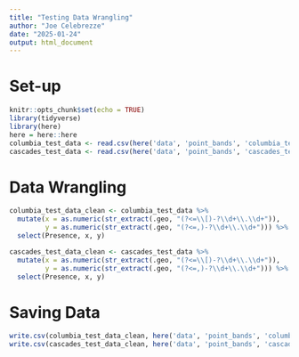 ```yaml
---
title: "Testing Data Wrangling"
author: "Joe Celebrezze"
date: "2025-01-24"
output: html_document
---
```


# Set-up
```r
knitr::opts_chunk$set(echo = TRUE)
library(tidyverse)
library(here)
here = here::here
columbia_test_data <- read.csv(here('data', 'point_bands', 'columbia_testing_points_GEE.csv'))
cascades_test_data <- read.csv(here('data', 'point_bands', 'cascades_testing_points_GEE.csv'))
```


# Data Wrangling
```r
columbia_test_data_clean <- columbia_test_data %>% 
  mutate(x = as.numeric(str_extract(.geo, "(?<=\\[)-?\\d+\\.\\d+")),
         y = as.numeric(str_extract(.geo, "(?<=,)-?\\d+\\.\\d+"))) %>% 
  select(Presence, x, y)

cascades_test_data_clean <- cascades_test_data %>% 
  mutate(x = as.numeric(str_extract(.geo, "(?<=\\[)-?\\d+\\.\\d+")),
         y = as.numeric(str_extract(.geo, "(?<=,)-?\\d+\\.\\d+"))) %>% 
  select(Presence, x, y)
```

# Saving Data
```r
write.csv(columbia_test_data_clean, here('data', 'point_bands', 'columbia_testing_points_clean.csv'))
write.csv(cascades_test_data_clean, here('data', 'point_bands', 'cascades_testing_points_clean.csv'))
```

